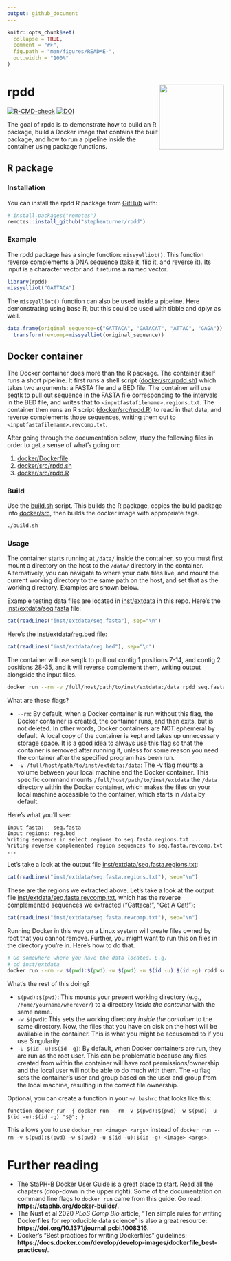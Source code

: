 ```yaml
---
output: github_document
---
```


<!-- README.md is generated from README.Rmd. Please edit that file -->

```r
knitr::opts_chunk$set(
  collapse = TRUE,
  comment = "#>",
  fig.path = "man/figures/README-",
  out.width = "100%"
)
```

# rpdd <a href='https://github.com/stephenturner/rpdd'><img src='man/figures/logo.png' align="right" height="150" /></a>

<!-- badges: start -->
[![R-CMD-check](https://github.com/stephenturner/rpdd/actions/workflows/R-CMD-check.yaml/badge.svg)](https://github.com/stephenturner/rpdd/actions/workflows/R-CMD-check.yaml)
[![DOI](https://zenodo.org/badge/DOI/10.5281/zenodo.7662885.svg)](https://doi.org/10.5281/zenodo.7662885)
<!-- badges: end -->

<!-- 
Journal of Brief Ideas

Docker containers with embedded R packages and domain-specific tools

R packages are collections of functions, documentations, tests, sample data, and dependency declarations, which come together to promote modularity, reproducibility, and adherence to good coding practices. Containerization using technologies such as Docker allow for building a specific computing environment with all required dependencies, configuration files, and system libraries needed to run any computing process reproducibly and at scale. Further, Docker allows computing environments to be _specified in code_, such that the instructions for building the infrastructure itself can be specified in code. Many data science and bioinformatics tasks involve running some domain-specific tools for initial analysis, followed by postprocessing using R. The `rpdd` package provides a demonstration on how to create a Docker image with an embedded R package and domain-specific tools. The `rpdd` package comes with a build script, which first builds the R package, then builds a Docker image containing that package, along with domain-specific tools and dependencies. When the container is instantiated, it runs a script that uses domain-specific tools to preprocess input data, and runs functions from the R package to postprocess the output from the first step. Code and further documentation is available at <https://github.com/stephenturner/rpdd>.

-->

The goal of rpdd is to demonstrate how to build an R package, build a Docker image that contains the built package, and how to run a pipeline inside the container using package functions. 

## R package

### Installation

You can install the rpdd R package from [GitHub](https://github.com/stephenturner/rpdd) with:

``` r
# install.packages("remotes")
remotes::install_github("stephenturner/rpdd")
```

### Example

The rpdd package has a single function: `missyelliot()`. This function reverse complements a DNA sequence (take it, flip it, and reverse it). Its input is a character vector and it returns a named vector.

```r
library(rpdd)
missyelliot("GATTACA")
```

The `missyelliot()` function can also be used inside a pipeline. Here demonstrating using base R, but this could be used with tibble and dplyr as well.

```r
data.frame(original_sequence=c("GATTACA", "GATACAT", "ATTAC", "GAGA")) |>
  transform(revcomp=missyelliot(original_sequence))
```

## Docker container

The Docker container does more than the R package. The container itself runs a short pipeline. It first runs a shell script ([docker/src/rpdd.sh](docker/src/rpdd.sh)) which takes two arguments: a FASTA file and a BED file. The container will use [seqtk](https://github.com/lh3/seqtk) to pull out sequence in the FASTA file corresponding to the intervals in the BED file, and writes that to `<inputfastafilename>.regions.txt`. The container then runs an R script ([docker/src/rpdd.R](docker/src/rpdd.R)) to read in that data, and reverse complements those sequences, writing them out to `<inputfastafilename>.revcomp.txt`.

After going through the documentation below, study the following files in order to get a sense of what's going on:

1. [docker/Dockerfile](docker/Dockerfile)
1. [docker/src/rpdd.sh](docker/src/rpdd.sh)
1. [docker/src/rpdd.R](docker/src/rpdd.R)

### Build

Use the [build.sh](build.sh) script. This builds the R package, copies the build package into [docker/src](docker/src), then builds the docker image with appropriate tags.

```sh
./build.sh
```

### Usage

The container starts running at `/data/` inside the container, so you must first mount a directory on the host to the `/data/` directory in the container. Alternatively, you can navigate to where your data files live, and mount the current working directory to the same path on the host, and set that as the working directory. Examples are shown below.

Example testing data files are located in [inst/extdata](inst/extdata) in this repo. Here's the [inst/extdata/seq.fasta](inst/extdata/seq.fasta) file:

```r
cat(readLines("inst/extdata/seq.fasta"), sep="\n")
```

Here's the [inst/extdata/reg.bed](inst/extdata/reg.bed) file:

```r
cat(readLines("inst/extdata/reg.bed"), sep="\n")
```

The container will use seqtk to pull out contig 1 positions 7-14, and contig 2 positions 28-35, and it will reverse complement them, writing output alongside the input files.

```sh
docker run --rm -v /full/host/path/to/inst/extdata:/data rpdd seq.fasta reg.bed
```

What are these flags? 

- `--rm`: By default, when a Docker container is run without this flag, the Docker container is created, the container runs, and then exits, but is not deleted. In other words, Docker containers are NOT ephemeral by default. A local copy of the container is kept and takes up unnecessary storage space. It is a good idea to always use this flag so that the container is removed after running it, unless for some reason you need the container after the specified program has been run.
- `-v /full/host/path/to/inst/extdata:/data`: The -v flag mounts a volume between your local machine and the Docker container. This specific command mounts `/full/host/path/to/inst/extdata` the `/data` directory within the Docker container, which makes the files on your local machine accessible to the container, which starts in `/data` by default. 

Here's what you'll see:

```
Input fasta:   seq.fasta
Input regions: reg.bed
Writing sequence in select regions to seq.fasta.regions.txt ...
Writing reverse complemented region sequences to seq.fasta.revcomp.txt ...
```

Let's take a look at the output file [inst/extdata/seq.fasta.regions.txt](inst/extdata/seq.fasta.regions.txt):

```r
cat(readLines("inst/extdata/seq.fasta.regions.txt"), sep="\n")
```

These are the regions we extracted above. Let's take a look at the output file [inst/extdata/seq.fasta.revcomp.txt](inst/extdata/seq.fasta.revcomp.txt), which has the reverse complemented sequences we extracted ("Gattaca!", "Get A Cat!"):

```r
cat(readLines("inst/extdata/seq.fasta.revcomp.txt"), sep="\n")
```

Running Docker in this way on a Linux system will create files owned by root that you cannot remove. Further, you might want to run this on files in the directory you're in. Here's how to do that.

```sh
# Go somewhere where you have the data located. E.g.
# cd inst/extdata
docker run --rm -v $(pwd):$(pwd) -w $(pwd) -u $(id -u):$(id -g) rpdd seq.fasta reg.bed
```

What's the rest of this doing? 

- `$(pwd):$(pwd)`: This mounts your present working directory (e.g., `/home/yourname/wherever/`) to a directory _inside the container_ with the same name.
- `-w $(pwd)`: This sets the working directory _inside the container_ to the same directory. Now, the files that you have on disk on the host will be available in the container. This is what you might be accusomed to if you use Singularity.
- `-u $(id -u):$(id -g)`: By default, when Docker containers are run, they are run as the root user. This can be problematic because any files created from within the container will have root permissions/ownership and the local user will not be able to do much with them. The -u flag sets the container's user and group based on the user and group from the local machine, resulting in the correct file ownership.

Optional, you can create a function in your `~/.bashrc` that looks like this:

```
function docker_run  { docker run --rm -v $(pwd):$(pwd) -w $(pwd) -u $(id -u):$(id -g) "$@"; }
```

This allows you to use `docker_run <image> <args>` instead of `docker run --rm -v $(pwd):$(pwd) -w $(pwd) -u $(id -u):$(id -g) <image> <args>`.

# Further reading

- The StaPH-B Docker User Guide is a great place to start. Read all the chapters (drop-down in the upper right). Some of the documentation on command line flags to `docker run` came from this guide. Go read: **https://staphb.org/docker-builds/**.
- The Nust et al 2020 _PLoS Comp Bio_ article, "Ten simple rules for writing Dockerfiles for reproducible data science" is also a great resource: **https://doi.org/10.1371/journal.pcbi.1008316**.
- Docker's "Best practices for writing Dockerfiles" guidelines: **https://docs.docker.com/develop/develop-images/dockerfile_best-practices/**.
